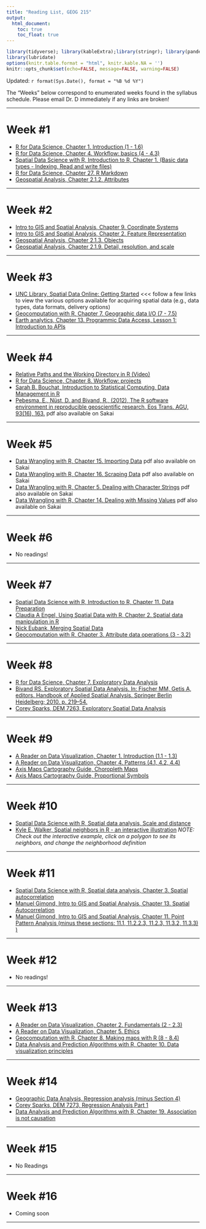 ```yaml
---
title: "Reading List, GEOG 215"
output:
  html_document:
    toc: true
    toc_float: true
---
```


```r
library(tidyverse); library(kableExtra);library(stringr); library(pander)
library(lubridate)
options(knitr.table.format = "html", knitr.kable.NA = '') 
knitr::opts_chunk$set(echo=FALSE, message=FALSE, warning=FALSE) 
```

Updated: `r format(Sys.Date(), format = "%B %d %Y")`

The "Weeks" below correspond to enumerated weeks found in the syllabus schedule. Please email Dr. D immediately if any links are broken!

******

# Week #1

* [R for Data Science, Chapter 1. Introduction (1 - 1.6)](https://r4ds.had.co.nz/introduction.html)
* [R for Data Science, Chapter 4. Workflow: basics (4 - 4.3)](https://r4ds.had.co.nz/workflow-basics.html)
* [Spatial Data Science with R, Introduction to R, Chapter 1. (Basic data types - Indexing, Read and write files)](https://rspatial.org/intr/2-basic-data-types.html)
* [R for Data Science, Chapter 27. R Markdown](https://r4ds.had.co.nz/r-markdown.html)
* [Geospatial Analysis, Chapter 2.1.2. Attributes](http://www.spatialanalysisonline.com/HTML/index.html?attributes.htm)

******

# Week #2

* [Intro to GIS and Spatial Analysis, Chapter 9. Coordinate Systems](https://mgimond.github.io/Spatial/coordinate-systems.html)
* [Intro to GIS and Spatial Analysis, Chapter 2. Feature Representation](https://mgimond.github.io/Spatial/feature-representation.html)
* [Geospatial Analysis, Chapter 2.1.3. Objects](http://www.spatialanalysisonline.com/HTML/index.html?objects.htm)
* [Geospatial Analysis, Chapter 2.1.9. Detail, resolution, and scale](http://www.spatialanalysisonline.com/HTML/index.html?detail__resolution__and_scale.htm)

******

# Week #3

* [UNC Library, Spatial Data Online: Getting Started](https://guides.lib.unc.edu/spatialdata/getting-started) <<< follow a few links to view the various options available for acquiring spatial data (e.g., data types, data formats, delivery options)
* [Geocomputation with R, Chapter 7. Geographic data I/O (7 - 7.5) ](https://geocompr.robinlovelace.net/read-write.html)
* [Earth analytics, Chapter 13. Programmic Data Access, Lesson 1: Introduction to APIs](https://www.earthdatascience.org/courses/earth-analytics/get-data-using-apis/intro-to-programmatic-data-access-r/)

******

# Week #4
* [Relative Paths and the Working Directory in R (Video)](https://www.youtube.com/watch?v=fe6GA200dks)
* [R for Data Science, Chapter 8. Workflow: projects](https://r4ds.had.co.nz/workflow-projects.html)
* [Sarah B. Bouchat, Introduction to Statistical Computing, Data Management in R ](https://bouchat.github.io/IntroDataMgmt20Jan.html#data_management_in_r)
* [Pebesma, E., Nüst, D. and Bivand, R., (2012), The R software environment in reproducible geoscientific research, Eos Trans. AGU, 93(16), 163.](https://agupubs.onlinelibrary.wiley.com/doi/abs/10.1029/2012EO160003) pdf also available on Sakai

******

# Week #5
* [Data Wrangling with R, Chapter 15. Importing Data](https://link.springer.com/chapter/10.1007/978-3-319-45599-0_15) pdf also available on Sakai
* [Data Wrangling with R, Chapter 16. Scraping Data](https://link.springer.com/chapter/10.1007/978-3-319-45599-0_16) pdf also available on Sakai
* [Data Wrangling with R, Chapter 5. Dealing with Character Strings](https://link.springer.com/chapter/10.1007/978-3-319-45599-0_5) pdf also available on Sakai
* [Data Wrangling with R, Chapter 14. Dealing with Missing Values](https://link.springer.com/chapter/10.1007/978-3-319-45599-0_14) pdf also available on Sakai

******

# Week #6
* No readings!

******

# Week #7

* [Spatial Data Science with R, Introduction to R, Chapter 11. Data Preparation](https://rspatial.org/intr/11-dataprep.html)
* [Claudia A Engel, Using Spatial Data with R, Chapter 2. Spatial data manipulation in R ](https://cengel.github.io/R-spatial/spatialops.html)
* [Nick Eubank, Merging Spatial Data](http://www.nickeubank.com/wp-content/uploads/2015/10/RGIS2_MergingSpatialData_part1_Joins.html)
* [Geocomputation with R, Chapter 3. Attribute data operations (3 - 3.2)](https://geocompr.robinlovelace.net/attr.html)

******

# Week #8

* [R for Data Science, Chapter 7. Exploratory Data Analysis](https://r4ds.had.co.nz/exploratory-data-analysis.html)
* [Bivand RS. Exploratory Spatial Data Analysis. In: Fischer MM, Getis A, editors. Handbook of Applied Spatial Analysis. Springer Berlin Heidelberg; 2010. p. 219–54.](http://dx.doi.org/10.1007/978-3-642-03647-7_13)
* [Corey Sparks, DEM 7263, Exploratory Spatial Data Analysis](https://rpubs.com/corey_sparks/460703)

******

# Week #9

* [A Reader on Data Visualization, Chapter 1. Introduction (1.1 - 1.3)](https://mschermann.github.io/data_viz_reader/introduction.html)
* [A Reader on Data Visualization, Chapter 4. Patterns (4.1, 4.2, 4.4)](https://mschermann.github.io/data_viz_reader/patterns.html)
* [Axis Maps Cartography Guide, Choropleth Maps](https://www.axismaps.com/guide/univariate/choropleth/)
* [Axis Maps Cartography Guide, Proportional Symbols](https://www.axismaps.com/guide/univariate/proportional-symbols/)

******

# Week #10

* [Spatial Data Science with R, Spatial data analysis, Scale and distance](https://rspatial.org/raster/analysis/2-scale_distance.html)
* [Kyle E. Walker, Spatial neighbors in R - an interactive illustration](http://personal.tcu.edu/kylewalker/spatial-neighbors-in-r.html) *NOTE: Check out the interactive example, click on a polygon to see its neighbors, and change the neighborhood definition*  


******

# Week #11

* [Spatial Data Science with R, Spatial data analysis, Chapter 3. Spatial autocorrelation](https://rspatial.org/raster/analysis/3-spauto.html)
* [Manuel Gimond, Intro to GIS and Spatial Analysis, Chapter 13. Spatial Autocorrelation](https://mgimond.github.io/Spatial/spatial-autocorrelation.html) 
* [Manuel Gimond, Intro to GIS and Spatial Analysis, Chapter 11. Point Pattern Analysis (minus these sections: 11.1, 11.2.2.3, 11.2.3, 11.3.2, 11.3.3) )](https://mgimond.github.io/Spatial/point-pattern-analysis.html#density-based-analysis) 


******

# Week #12

* No readings!


******

# Week #13

* [A Reader on Data Visualization, Chapter 2. Fundamentals (2 - 2.3)](https://mschermann.github.io/data_viz_reader/fundamentals.html)
* [A Reader on Data Visualization, Chapter 5. Ethics](https://mschermann.github.io/data_viz_reader/ethics.html)
* [Geocomputation with R, Chapter 8. Making maps with R (8 - 8.4) ](https://geocompr.robinlovelace.net/adv-map.html)
* [Data Analysis and Prediction Algorithms with R, Chapter 10. Data visualization principles](https://rafalab.github.io/dsbook/data-visualization-principles.html)

******

# Week #14

* [Geographic Data Analysis, Regression analysis (minus Section 4)](https://pjbartlein.github.io/GeogDataAnalysis/lec12.html)
* [Corey Sparks, DEM 7273, Regression Analysis Part 1](https://rpubs.com/corey_sparks/320045)
* [Data Analysis and Prediction Algorithms with R, Chapter 19. Association is not causation](https://rafalab.github.io/dsbook/association-is-not-causation.html)

******

# Week #15

* No Readings


******

# Week #16

* Coming soon

******
